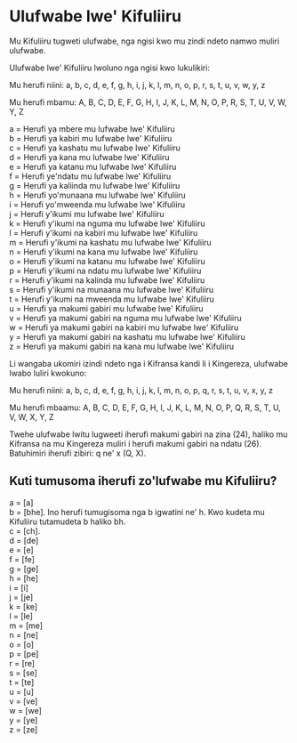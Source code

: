 # Ulufwabe lwe' Kifuliiru

Mu Kifuliiru tugweti ulufwabe, nga ngisi kwo mu zindi ndeto namwo muliri ulufwabe.

Ulufwabe lwe' Kifuliiru lwoluno nga ngisi kwo lukulikiri:

Mu herufi niini: a, b, c, d, e, f, g, h, i, j, k, l, m, n, o, p, r, s, t, u, v, w, y, z

Mu herufi mbamu: A, B, C, D, E, F, G, H, I, J, K, L, M, N, O, P, R, S, T, U, V, W, Y, Z

a = Herufi ya mbere mu lufwabe lwe' Kifuliiru  
b = Herufi ya kabiri mu lufwabe lwe' Kifuliiru  
c = Herufi ya kashatu mu lufwabe lwe' Kifuliiru  
d = Herufi ya kana mu lufwabe lwe' Kifuliiru  
e = Herufi ya katanu mu lufwabe lwe' Kifuliiru  
f = Herufi ye'ndatu mu lufwabe lwe' Kifuliiru  
g = Herufi ya kaliinda mu lufwabe lwe' Kifuliiru  
h = Herufi yo'munaana mu lufwabe lwe' Kifuliiru  
i = Herufi yo'mweenda mu lufwabe lwe' Kifuliiru  
j = Herufi y'ikumi mu lufwabe lwe' Kifuliiru  
k = Herufi y'ikumi na nguma mu lufwabe lwe' Kifuliiru  
l = Herufi y'ikumi na kabiri mu lufwabe lwe' Kifuliiru  
m = Herufi y'ikumi na kashatu mu lufwabe lwe' Kifuliiru  
n = Herufi y'ikumi na kana mu lufwabe lwe' Kifuliiru  
o = Herufi y'ikumi na katanu mu lufwabe lwe' Kifuliiru  
p = Herufi y'ikumi na ndatu mu lufwabe lwe' Kifuliiru  
r = Herufi y'ikumi na kalinda mu lufwabe lwe' Kifuliiru  
s = Herufi y'ikumi na munaana mu lufwabe lwe' Kifuliiru  
t = Herufi y'ikumi na mweenda mu lufwabe lwe' Kifuliiru  
u = Herufi ya makumi gabiri mu lufwabe lwe' Kifuliiru  
v = Herufi ya makumi gabiri na nguma mu lufwabe lwe' Kifuliiru  
w = Herufi ya makumi gabiri na kabiri mu lufwabe lwe' Kifuliiru  
y = Herufi ya makumi gabiri na kashatu mu lufwabe lwe' Kifuliiru  
z = Herufi ya makumi gabiri na kana mu lufwabe lwe' Kifuliiru

Li wangaba ukomiri izindi ndeto nga i Kifransa kandi li i Kingereza, ulufwabe lwabo luliri kwokuno:

Mu herufi niini: a, b, c, d, e, f, g, h, i, j, k, l, m, n, o, p, q, r, s, t, u, v, x, y, z

Mu herufi mbaamu: A, B, C, D, E, F, G, H, I, J, K, L, M, N, O, P, Q, R, S, T, U, V, W, X, Y, Z

Twehe ulufwabe lwitu lugweeti iherufi makumi gabiri na zina (24), haliko mu Kifransa na mu Kingereza muliri i herufi makumi gabiri na ndatu (26). Batuhimiri iherufi zibiri: q ne' x (Q, X).

## Kuti tumusoma iherufi zo'lufwabe mu Kifuliiru?

a = [a]  
b = [bhe]. Ino herufi tumugisoma nga b igwatini ne' h. Kwo kudeta mu Kifuliiru tutamudeta b haliko bh.  
c = [ch].  
d = [de]  
e = [e]  
f = [fe]  
g = [ge]  
h = [he]  
i = [i]  
j = [je]  
k = [ke]  
l = [le]  
m = [me]  
n = [ne]  
o = [o]  
p = [pe]  
r = [re]  
s = [se]  
t = [te]  
u = [u]  
v = [ve]  
w = [we]  
y = [ye]  
z = [ze]
